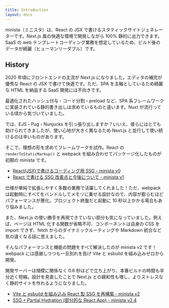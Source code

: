 ```yaml
---
title: Introduction
layout: docs
---
```



minista（ミニスタ）は、React の JSX で書けるスタティックサイトジェネレーターです。Next.js 風の快適な環境で開発しながら 100% 静的に出力できます。SaaS の web テンプレートコーディング業務を想定しているため、ビルド後のデータが綺麗（ヒューマンリーダブル）です。

## History

2020 年頃にフロントエンドの主流が Next.js になりました。エディタの補完が優秀な React の JSX で書けて快適です。ただ、SPA を主軸としているため綺麗な HTML を納品する SaaS 開発には不向きです。

最適化されたハッシュ付与・コード分割・preload など、SPA 系フレームワークに実装されている静的書き出しは求めているものと違います。Nuxt が流行っている頃から気づいていました。

では、EJS・Pug・Nunjucks を引っ張り出しますか？いいえ、彼らにはとても助けられてきましたが、使い心地が大きく異なるため Next.js と並行して使い続けるのは辛いものがあります。

そこで、理想の形を求めてフレームワークを試作。React の `renderToStaticMarkup()` と webpack を組み合わせてパッケージ化したものが初期の minista です。

- [React(JSX)で書けるコーディング用 SSG - minista v0](https://zenn.dev/qrac/articles/7537521afcd1bf)
- [React で書ける SSG 改善点と今後について - minista v1](https://zenn.dev/qrac/articles/a24de970148c7e)

仕様が単純で拡張しやすく多数の業務で活躍してくれました！ただ、webpack は起動時にすべてをバンドルしてメモリに乗せる設計なので、内容が膨らむほどパフォーマンスが悪化。プロジェクト終盤だと起動に 10 秒以上かかる場合もあり悩みました。

また、Next.js の使い勝手を再現できていない部分も気になっていました。例えば、ページは HTML 化する関数が省略不可、コンポーネントは自身の CSS を import できず、fetch からのダイナミックルーティングや Markdown 統合など気の遠くなる話に思えました。

そんなパフォーマンスと機能の問題をすべて解決したのが minista v2 です！webpack には感謝しつつも一旦別れを告げ Vite と esbuild を組み込みゼロから開発。

<BlockPerformance />

開発サーバーは規模に関係なく 0.6 秒ほどで立ち上がり、本番ビルドの時間も半分近く短縮。設計を見直したことで Next.js との親和性も増し、よりストレスなく静的サイトを作れるようになりました。

- [Vite と esbuild を組み込み React 製 SSG を再構築 - minista v2](https://zenn.dev/qrac/articles/fbbbe7ccc3bdb1)
- [SSG + Partial Hydration (部分的な React App) - minista v2.4](https://zenn.dev/qrac/articles/b9c65c1c0be901)
